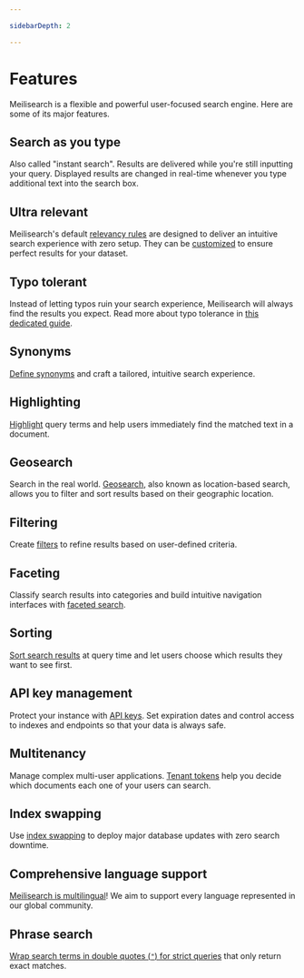 ```yaml
---

sidebarDepth: 2

---
```


# Features

Meilisearch is a flexible and powerful user-focused search engine. Here are some of its major features.

## Search as you type

Also called "instant search". Results are delivered while you're still inputting your query. Displayed results are changed in real-time whenever you type additional text into the search box.

## Ultra relevant

Meilisearch's default [relevancy rules](/learn/core_concepts/relevancy.md) are designed to deliver an intuitive search experience with zero setup. They can be [customized](/reference/api/settings.md#ranking-rules) to ensure perfect results for your dataset.

## Typo tolerant

Instead of letting typos ruin your search experience, Meilisearch will always find the results you expect. Read more about typo tolerance in [this dedicated guide](/learn/configuration/typo_tolerance.md).

## Synonyms

[Define synonyms](/learn/configuration/synonyms.md) and craft a tailored, intuitive search experience.

## Highlighting

[Highlight](/reference/api/search.md#attributes-to-highlight) query terms and help users immediately find the matched text in a document.

## Geosearch

Search in the real world. [Geosearch](/learn/advanced/geosearch.md), also known as location-based search, allows you to filter and sort results based on their geographic location.

## Filtering

Create [filters](/learn/advanced/filtering_and_faceted_search.md) to refine results based on user-defined criteria.

## Faceting

Classify search results into categories and build intuitive navigation interfaces with [faceted search](/learn/advanced/filtering_and_faceted_search.md).

## Sorting

[Sort search results](/learn/advanced/sorting.md) at query time and let users choose which results they want to see first.

## API key management

Protect your instance with [API keys](/learn/security/master_api_keys.md). Set expiration dates and control access to indexes and endpoints so that your data is always safe.

## Multitenancy

Manage complex multi-user applications. [Tenant tokens](/learn/security/tenant_tokens.md) help you decide which documents each one of your users can search.

## Index swapping

Use [index swapping](/learn/core_concepts/indexes.md#swapping-indexes) to deploy major database updates with zero search downtime.

## Comprehensive language support

[Meilisearch is multilingual](/learn/what_is_meilisearch/language.md)! We aim to support every language represented in our global community.

## Phrase search

[Wrap search terms in double quotes (`"`) for strict queries](/reference/api/search.md#phrase-search) that only return exact matches.
